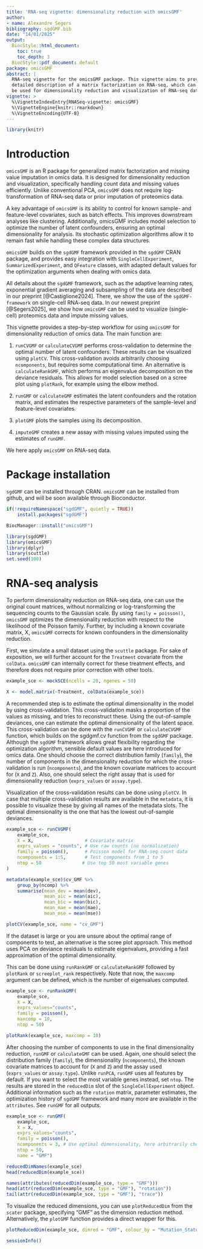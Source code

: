 ```yaml
---
title: 'RNA-seq vignette: dimensionality reduction with omicsGMF'
author:
- name: Alexandre Segers
bibliography: sgdGMF.bib
date: "14/01/2025"
output: 
  BiocStyle::html_document:
    toc: true
    toc_depth: 3
  BiocStyle::pdf_document: default
package: omicsGMF
abstract: |
  RNA-seq vignette for the omicsGMF package. This vignette aims to provide a 
  detailed description of a matrix factorization on RNA-seq, which can
  be used for dimensionality reduction and visualization of RNA-seq data.
vignette: >
  %\VignetteIndexEntry{RNASeq-vignette: omicsGMF}
  %\VignetteEngine{knitr::rmarkdown}
  %\VignetteEncoding{UTF-8}
---
```

  
```r
library(knitr)
```

# Introduction

`omicsGMF` is an R package for generalized matrix factorization and missing 
value imputation in omics data. It is designed for dimensionality reduction and 
visualization, specifically handling count data and missing values efficiently. 
Unlike conventional PCA, `omicsGMF` does not require log-transformation of 
RNA-seq data or prior imputation of proteomics data.

A key advantage of `omicsGMF` is its ability to control for known sample- and 
feature-level covariates, such as batch effects. This improves downstream 
analyses like clustering. Additionally, omicsGMF includes model selection to 
optimize the number of latent confounders, ensuring an optimal dimensionality 
for analysis. Its stochastic optimization algorithms allow it to remain fast 
while handling these complex data structures.

`omicsGMF` builds on the `sgdGMF` framework provided in the `sgdGMF` CRAN 
package, and provides easy integration with `SingleCellExperiment`, 
`SummarizedExperiment`,
and `QFeature` classes, with adapted default values for the optimization 
arguments when dealing with omics data.

All details about the `sgdGMF` framework, such as the adaptive learning rates,
exponential gradient averaging and subsampling of the data are 
described in our preprint [@Castiglione2024]. There, we show the use of the
`sgdGMF-framework` on single-cell RNA-seq data. In our newest preprint 
[@Segers2025], we show how `omicsGMF` can be used to visualize (single-cell) 
proteomics data and impute missing values.


This vignette provides a step-by-step workflow for using `omicsGMF` for
dimensionality reduction of omics data. The main function are:


1. `runCVGMF` or `calculateCVGMF` performs cross-validation to determine the 
optimal number of latent confounders. These results can be visualized using 
`plotCV`. This cross-validation avoids arbitrarily choosing `ncomponents`, but
requires some computational time. An alternative is `calculateRankGMF`, which
performs an eigenvalue decomposition on the deviance residuals. This allows for
model selection based on a scree plot using `plotRank`, for example using
the elbow method.

2. `runGMF` or `calculateGMF` estimates the latent confounders and the rotation
matrix, and estimates the respective parameters of the sample-level and 
feature-level covariates.

3. `plotGMF` plots the samples using its decomposition.

4. `imputeGMF` creates a new assay with missing values imputed using the 
estimates of `runGMF`.


We here apply `omicsGMF` on RNA-seq data.


# Package installation

`sgdGMF` can be installed through CRAN.
`omicsGMF` can be installed from github, and will be soon available
through Bioconductor.

```r
if(!requireNamespace("sgdGMF", quietly = TRUE))
    install.packages("sgdGMF")

BiocManager::install("omicsGMF")

```


```r
library(sgdGMF)
library(omicsGMF)
library(dplyr)
library(scuttle)
set.seed(100)
```


# RNA-seq analysis

To perform dimensionality reduction on RNA-seq data, one can use the original
count matrices, without normalizing or log-transforming the sequencing
counts to the Gaussian scale. By using `family = poisson()`, `omicsGMF` 
optimizes the dimensionality reduction with respect to the likelihood of the
Poisson family. Further, by including a known covariate matrix, X, `omicsGMF`
corrects for known confounders in the dimensionality reduction. 

First, we simulate a small dataset using the `scuttle` package. For sake of 
exposition, we will further account for the `Treatment` covariate from the 
`colData`. `omicsGMF` can internally correct for these treatment 
effects, and therefore does not require prior correction with other tools.

```r
example_sce <- mockSCE(ncells = 20, ngenes = 50)

X <- model.matrix(~Treatment, colData(example_sce))
```

A recommended step is to estimate the optimal dimensionality in the model
by using cross-validation. This cross-validation masks a proportion of the
values as missing, and tries to reconstruct these. Using the out-of-sample 
deviances, one can estimate the optimal dimensionality of the latent space.
This cross-validation can be done with the `runCVGMF` or `calculateCVGMF` 
function, which builds 
on the sgdgmf.cv function from the `sgdGMF` package. Although the 
`sgdGMF` framework allows great flexibility regarding the optimization 
algorithm, sensible default values are here introduced for omics data. One
should choose the correct distribution family (`family`), the number
of components in the dimensionality reduction for which the cross-validation is
run (`ncomponents`), and the known covariate matrices to account for 
(`X` and `Z`). Also, one should select the right assay that is used for
dimensionality reduction (`exprs_values` or `assay.type`). 

Visualization of the cross-validation results can be done using 
`plotCV`. In case that multiple cross-validation results are available in the 
`metadata`, it is possible to visualize these by giving all names of the 
metadata slots. The optimal dimensionality is the one that has the lowest 
out-of-sample deviances.

```r
example_sce <- runCVGMF(
    example_sce, 
    X = X,                   # Covariate matrix
    exprs_values = "counts", # Use raw counts (no normalization)
    family = poisson(),      # Poisson model for RNA-seq count data
    ncomponents = 1:5,       # Test components from 1 to 5
    ntop = 50               # Use top 50 most variable genes
)             

metadata(example_sce)$cv_GMF %>% 
    group_by(ncomp) %>% 
    summarise(mean_dev = mean(dev),
              mean_aic = mean(aic),
              mean_bic = mean(bic),
              mean_mae = mean(mae),
              mean_mse = mean(mse))

plotCV(example_sce, name = "cv_GMF")

```


If the dataset is large or you are unsure about the optimal range of components 
to test, an alternative is the scree plot approach. This method uses PCA on 
deviance residuals to estimate eigenvalues, providing a fast approximation of 
the optimal dimensionality.

This can be done using `runRankGMF` or `calculateRankGMF` followed
by `plotRank` or `screeplot_rank` respectively. Note that now, the 
`maxcomp` argument can be defined, which is the number of 
eigenvalues computed.

```r
example_sce <- runRankGMF(
    example_sce, 
    X = X, 
    exprs_values="counts", 
    family = poisson(), 
    maxcomp = 10,
    ntop = 50)

plotRank(example_sce, maxcomp = 10)
```


After choosing the number of components to use in the final dimensionality
reduction, `runGMF` or `calculateGMF` can be used. Again, one should select the
distribution family (`family`), the dimensionality (`ncomponents`), 
the known covariate matrices to account for (`X` and `Z`) and the 
assay used (`exprs_values` or `assay.type`). Unlike `runPCA`, `runGMF` uses all 
features by default. If you want to select the most variable genes instead, 
set `ntop`. The results are stored in the `reducedDim` slot of the 
`SingleCellExperiment` object. Additional information such as the `rotation` 
matrix, parameter estimates, the optimization history of `sgdGMF` framework 
and many more are available in the `attributes`. See `runGMF` for all 
outputs. 

```r
example_sce <- runGMF(
    example_sce, 
    X = X, 
    exprs_values="counts", 
    family = poisson(), 
    ncomponents = 3, # Use optimal dimensionality, here arbitrarily chosen as 3
    ntop = 50,
    name = "GMF")
```


```r
reducedDimNames(example_sce)
head(reducedDim(example_sce))

names(attributes(reducedDim(example_sce, type = "GMF")))
head(attr(reducedDim(example_sce, type = "GMF"), "rotation"))
tail(attr(reducedDim(example_sce, type = "GMF"), "trace"))

```


To visualize the reduced dimensions, you can use `plotReducedDim` from the 
`scater` package, specifying "GMF" as the dimension reduction method. 
Alternatively, the `plotGMF` function provides a direct wrapper for this.


```r
plotReducedDim(example_sce, dimred = "GMF", colour_by = "Mutation_Status")
```



```r
sessionInfo()
```

